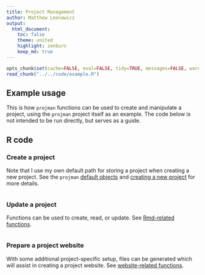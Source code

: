 ```yaml
---
title: Project Management
author: Matthew Leonawicz
output:
  html_document:
    toc: false
    theme: united
    highlight: zenburn
    keep_md: true
---
```


```r
opts_chunk$set(cache=FALSE, eval=FALSE, tidy=TRUE, messages=FALSE, warnings=FALSE)
read_chunk("../../code/example.R")
```

## Example usage
This is how `projman` functions can be used to create and manipulate a project, using the `projman` project itself as an example.
The code below is not intended to be run directly, but serves as a guide.

## R code

### Create a project
Note that I use my own default path for storing a project when creating a new project.
See the `projman` [default objects](objects.html "default objects") and [creating a new project](func_new.html "new project") for more details.

```r
```

### Update a project
Functions can be used to create, read, or update. See [Rmd-related functions](func_rmd.html "Rmd-related functions").

```r
```

### Prepare a project website
With some additional project-specific setup, files can be generated which will assist in creating a project website.
See [website-related functions](func_website.html "website-related functions").

```r
```
